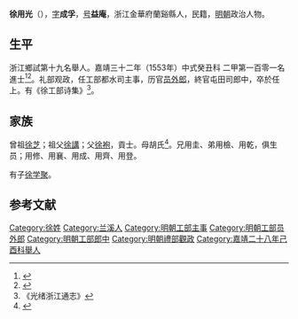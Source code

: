 {{Otheruses|other=名为徐用光的其他人物|徐文华 (正德进士)}}
{{明清人物信息框
| 姓名 = 徐用光
| 原名 =
| 圖片名稱= 
| 圖片大小 =
| 圖片說明 = 
| 最高職務 = 工部屯田司郎中
| 國家 = 大明 
| 爵位 =
| 籍貫 = 浙江金華府蘭谿縣
| 族裔 = 
| 字號 = 字成孚，號益庵
| 諡號 =
| 出生日期 = 丙戌六月廿四日
| 出生地點 = <!---浙江金華府蘭谿縣--->
| 逝世日期 = 卒年不詳 
| 逝世地點 =
| 墓葬 =
| 配偶 = 娶唐氏，封安人
| 親屬 = 子：[[徐学聚|徐学聚]]、徐学圣
| 出身 =
* 嘉靖二十八年己酉科舉人
* 嘉靖三十二年癸丑科進士出身
| 經歷 =
| 著作 =  
}}
'''徐用光'''（{{bd|1526年||1560年||Xu}}），[[表字|字]]'''成孚'''，[[号|号]]'''益庵'''，浙江金華府蘭谿縣人，民籍，[[明朝|明朝]]政治人物。

== 生平 ==
浙江鄉試第十九名舉人。嘉靖三十二年（1553年）中式癸丑科<!---會試第二百二十四名--->二甲第一百零一名進士<ref>{{Cite book|title=《皇明贡举考》卷五|author=[[张朝瑞|张朝瑞]]|publisher=《续修四库全书》史部第828册|year=|isbn=|location=|pages=}}</ref><ref>{{Cite book|title=贡举志五种 上|author=鲁小俊，江俊伟著|publisher=武汉大学出版社|year=2009|isbn=978-7-307-07043-1|location=武汉|pages=}}</ref>。礼部观政，任工部都水司主事，历官[[员外郎|员外郎]]，終官屯田司郎中，卒於任上。有《徐工部诗集》<ref>《光绪浙江通志》</ref>。

== 家族 ==
曾祖[[徐芝|徐芝]]；祖父[[徐講|徐講]]；父[[徐袍|徐袍]]，貢士。母胡氏<ref>{{Cite book|title=天一阁藏明代科举录选刊 登科录 点校本|author=龚延明主编|publisher=宁波出版社|year=2016|isbn=978-7-5526-2320-8|location=宁波|pages=|quote=《天一閣藏明代科舉錄選刊.登科錄》之《嘉靖三十二年癸丑科登科錄》}}</ref>。兄用圭、弟用檢、用乾，俱生员；用修、用襄、用成、用齊、用登。

有子[[徐学聚|徐学聚]]。

==参考文献==
{{reflist}}

{{嘉靖三十二年癸丑科殿試金榜}}

{{Authority control}}

{{DEFAULTSORT:Xu徐}}
[[Category:徐姓|Category:徐姓]]
[[Category:兰溪人|Category:兰溪人]]
[[Category:明朝工部主事|Category:明朝工部主事]]
[[Category:明朝工部员外郎|Category:明朝工部员外郎]]
[[Category:明朝工部郎中|Category:明朝工部郎中]]
[[Category:明朝禮部觀政|Category:明朝禮部觀政]]
[[Category:嘉靖二十八年己酉科舉人|Category:嘉靖二十八年己酉科舉人]]